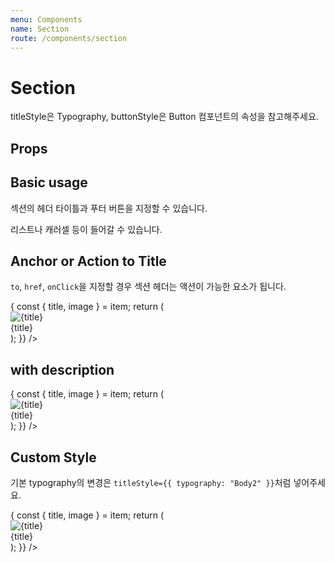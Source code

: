 ```yaml
---
menu: Components
name: Section
route: /components/section
---
```



# Section

titleStyle은 Typography, buttonStyle은 Button 컴포넌트의 속성을 참고해주세요.

## Props

<PropsTable of={Section} />

## Basic usage

섹션의 헤더 타이틀과 푸터 버튼을 지정할 수 있습니다.

<Playground>
  <Section title="가장 완강률이 높은 클래스" buttonTitle="클래스 전체보기">
    리스트나 캐러셀 등이 들어갈 수 있습니다.
  </Section>
</Playground>

## Anchor or Action to Title

`to`, `href`, `onClick`을 지정할 경우 섹션 헤더는 액션이 가능한 요소가 됩니다.

<Playground>
  <Section title="가장 완강률이 높은 클래스" to="/">
    <GridList
      items={[
        {
          id: 1,
          title: '리스트 아이템 1',
          image: imageSrc,
          to: '/',
        },
        {
          id: 2,
          title: '리스트 아이템 2',
          image: imageSrc,
          to: '/',
        },
      ]}
      smColumn={2}
      renderItem={item => {
        const { title, image } = item;
        return (
          <div>
            <div>
              <img style={{ width: '100%' }} src={image} alt={title} />
            </div>
            <Body1>{title}</Body1>
          </div>
        );
      }}
    />
  </Section>
</Playground>

## with description

<Playground>
  <Section
    title="가장 완강률이 높은 클래스"
    description="알림신청 하신 분들에게는 할인 및 이벤트 소식과 제작 과정을 전해드려요."
    buttonTitle="클래스 전체보기"
  >
    <GridList
      items={[
        {
          id: 1,
          title: '리스트 아이템 1',
          image: imageSrc,
        },
        {
          id: 2,
          title: '리스트 아이템 2',
          image: imageSrc,
        },
      ]}
      smColumn={2}
      renderItem={item => {
        const { title, image } = item;
        return (
          <div>
            <div>
              <img style={{ width: '100%' }} src={image} alt={title} />
            </div>
            <Body1>{title}</Body1>
          </div>
        );
      }}
    />
  </Section>
</Playground>

## Custom Style

기본 typography의 변경은 `titleStyle={{ typography: "Body2" }}`처럼 넣어주세요.

<Playground>
  <Section
    title="가장 완강률이 높은 클래스"
    titleStyle={{
      typography: 'Body2',
      color: 'orange',
      sm: 'Caption1',
    }}
  >
    <GridList
      items={[
        {
          id: 1,
          title: '리스트 아이템 1',
          image: imageSrc,
        },
        {
          id: 2,
          title: '리스트 아이템 2',
          image: imageSrc,
        },
      ]}
      smColumn={2}
      renderItem={item => {
        const { title, image } = item;
        return (
          <div>
            <div>
              <img style={{ width: '100%' }} src={image} alt={title} />
            </div>
            <Body1>{title}</Body1>
          </div>
        );
      }}
    />
  </Section>
</Playground>
